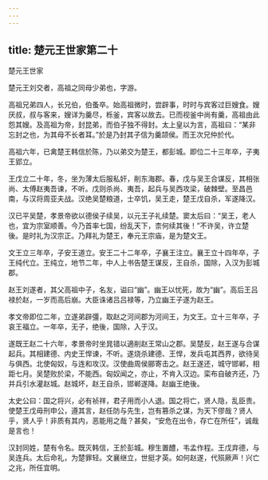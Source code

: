 ```yaml
---
---
---
```

title: 楚元王世家第二十
---

楚元王世家

楚元王刘交者，高祖之同母少弟也，字游。

高祖兄弟四人，长兄伯，伯蚤卒。始高祖微时，尝辟事，时时与宾客过巨嫂食。嫂厌叔，叔与客来，嫂详为羹尽，栎釜，宾客以故去。已而视釜中尚有羹，高祖由此怨其嫂。及高祖为帝，封昆弟，而伯子独不得封。太上皇以为言，高祖曰：“某非忘封之也，为其母不长者耳。”於是乃封其子信为羹颉侯。而王次兄仲於代。

高祖六年，已禽楚王韩信於陈，乃以弟交为楚王，都彭城。即位二十三年卒，子夷王郢立。

王戊立二十年，冬，坐为薄太后服私奸，削东海郡。春，戊与吴王合谋反，其相张尚、太傅赵夷吾谏，不听。戊则杀尚、夷吾，起兵与吴西攻梁，破棘壁。至昌邑南，与汉将周亚夫战。汉绝吴楚粮道，士卒饥，吴王走，楚王戊自杀，军遂降汉。

汉已平吴楚，孝景帝欲以德侯子续吴，以元王子礼续楚。窦太后曰：“吴王，老人也，宜为宗室顺善。今乃首率七国，纷乱天下，柰何续其後！”不许吴，许立楚後。是时礼为汉宗正。乃拜礼为楚王，奉元王宗庙，是为楚文王。

文王立三年卒，子安王道立。安王二十二年卒，子襄王注立。襄王立十四年卒，子王纯代立。王纯立，地节二年，中人上书告楚王谋反，王自杀，国除，入汉为彭城郡。

赵王刘遂者，其父高祖中子，名友，谥曰“幽”。幽王以忧死，故为“幽”。高后王吕禄於赵，一岁而高后崩。大臣诛诸吕吕禄等，乃立幽王子遂为赵王。

孝文帝即位二年，立遂弟辟彊，取赵之河间郡为河间王，为文王。立十三年卒，子哀王福立。一年卒，无子，绝後，国除，入于汉。

遂既王赵二十六年，孝景帝时坐晁错以適削赵王常山之郡。吴楚反，赵王遂与合谋起兵。其相建德、内史王悍谏，不听。遂烧杀建德、王悍，发兵屯其西界，欲待吴与俱西。北使匈奴，与连和攻汉。汉使曲周侯郦寄击之。赵王遂还，城守邯郸，相距七月。吴楚败於梁，不能西。匈奴闻之，亦止，不肯入汉边。栾布自破齐还，乃并兵引水灌赵城。赵城坏，赵王自杀，邯郸遂降。赵幽王绝後。

太史公曰：国之将兴，必有祯祥，君子用而小人退。国之将亡，贤人隐，乱臣贵。使楚王戊毋刑申公，遵其言，赵任防与先生，岂有篡杀之谋，为天下僇哉？贤人乎，贤人乎！非质有其内，恶能用之哉？甚矣，“安危在出令，存亡在所任”，诚哉是言也！

汉封同姓，楚有令名。既灭韩信，王於彭城。穆生置醴，韦孟作程。王戊弃德，与吴连兵。太后命礼，为楚罪轻。文襄继立，世挺才英。如何赵遂，代殒厥声！兴亡之兆，所任宜明。

